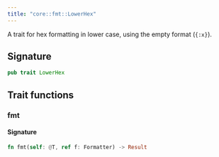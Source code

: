 ```yaml
---
title: "core::fmt::LowerHex"
---
```


A trait for hex formatting in lower case, using the empty format (`{:x}`).



## Signature

```rust
pub trait LowerHex
```



## Trait functions

### fmt







#### Signature

```rust
fn fmt(self: @T, ref f: Formatter) -> Result
```


